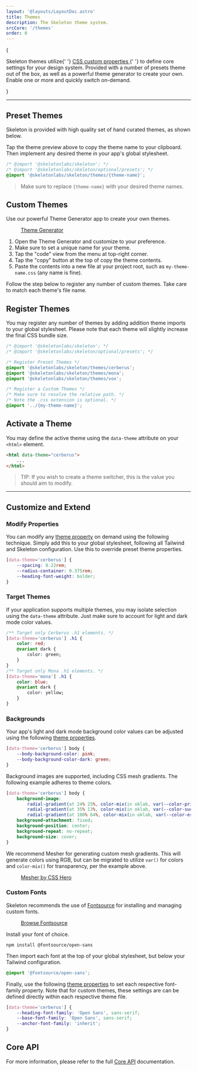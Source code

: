 ```yaml
---
layout: '@layouts/LayoutDoc.astro'
title: Themes
description: The Skeleton theme system.
srcCore: '/themes'
order: 0
---
```




{

<p class="text-xl">
	Skeleton themes utilize{' '}
	<a className="anchor" href="https://developer.mozilla.org/en-US/docs/Web/CSS/--*" target="_blank" rel="external">
		CSS custom properties
	</a>{' '}
	to define core settings for your design system. Provided with a number of presets theme out of the box, as well as a powerful theme
	generator to create your own. Enable one or more and quickly switch on-demand.
</p>
}

---

## Preset Themes

Skeleton is provided with high quality set of hand curated themes, as shown below.

<ThemesList />

Tap the theme preview above to copy the theme name to your clipboard. Then implement any desired theme in your app's global stylesheet.

```css title="app.css" {3}
/* @import '@skeletonlabs/skeleton'; */
/* @import '@skeletonlabs/skeleton/optional/presets'; */
@import '@skeletonlabs/skeleton/themes/{theme-name}';
```

> Make sure to replace `{theme-name}` with your desired theme names.

## Custom Themes

Use our powerful Theme Generator app to create your own themes.

<figure class="linker bg-noise">
	<a href="https://themes.skeleton.dev/" target="_blank" class="btn preset-filled">
		Theme Generator
	</a>
</figure>

1. Open the Theme Generator and customize to your preference.
2. Make sure to set a unique name for your theme.
3. Tap the "code" view from the menu at top-right corner.
4. Tap the "copy" button at the top of copy the theme contents.
5. Paste the contents into a new file at your project root, such as `my-theme-name.css` (any name is fine).

Follow the step below to register any number of custom themes. Take care to match each theme's file name.

## Register Themes

You may register any number of themes by adding addition theme imports to your global stylesheet. Please note that each theme will slightly increase the final CSS bundle size.

```css
/* @import '@skeletonlabs/skeleton'; */
/* @import '@skeletonlabs/skeleton/optional/presets'; */

/* Register Preset Themes */
@import '@skeletonlabs/skeleton/themes/cerberus';
@import '@skeletonlabs/skeleton/themes/mona';
@import '@skeletonlabs/skeleton/themes/vox';

/* Register a Custom Themes */
/* Make sure to resolve the relative path. */
/* Note the .css extension is optional. */
@import '../{my-theme-name}';
```

## Activate a Theme

You may define the active theme using the `data-theme` attribute on your `<html>` element.

```html
<html data-theme="cerberus">
	...
</html>
```

> TIP: If you wish to create a theme switcher, this is the value you should aim to modify.

---

## Customize and Extend

### Modify Properties

You can modify any [theme property](/docs/get-started/core-api) on demand using the following technique. Simply add this to your global stylesheet, following all Tailwind and Skeleton configuration. Use this to override preset theme properties.

```css title="app.css"
[data-theme='cerberus'] {
	--spacing: 0.22rem;
	--radius-container: 0.375rem;
	--heading-font-weight: bolder;
}
```

### Target Themes

If your application supports multiple themes, you may isolate selection using the `data-theme` attribute. Just make sure to account for light and dark mode color values.

```css title="app.css"
/** Target only Cerberus .h1 elements. */
[data-theme='cerberus'] .h1 {
	color: red;
	@variant dark {
		color: green;
	}
}
/** Target only Mona .h1 elements. */
[data-theme='mona'] .h1 {
	color: blue;
	@variant dark {
		color: yellow;
	}
}
```

### Backgrounds

Your app's light and dark mode background color values can be adjusted using the following [theme properties](/docs/get-started/core-api#colors).

```css title="app.css"
[data-theme='cerberus'] body {
	--body-background-color: pink;
	--body-background-color-dark: green;
}
```

Background images are supported, including CSS mesh gradients. The following example adheres to theme colors.

```css title="app.css"
[data-theme='cerberus'] body {
	background-image:
		radial-gradient(at 24% 25%, color-mix(in oklab, var(--color-primary-500) 30%, transparent) 0px, transparent 30%),
		radial-gradient(at 35% 13%, color-mix(in oklab, var(--color-success-500) 18%, transparent) 0px, transparent 30%),
		radial-gradient(at 100% 64%, color-mix(in oklab, var(--color-error-500) 3%, transparent) 0px, transparent 40%);
	background-attachment: fixed;
	background-position: center;
	background-repeat: no-repeat;
	background-size: cover;
}
```

We recommend Mesher for generating custom mesh gradients. This will generate colors using RGB, but can be migrated to utilize `var()` for colors and `color-mix()` for transparency, per the example above.

<figure class="linker bg-noise">
	<a class="btn preset-filled" href="https://csshero.org/mesher/" target="_blank">
		Mesher by CSS Hero
	</a>
</figure>

### Custom Fonts

Skeleton recommends the use of [Fontsource](https://fontsource.org/) for installing and managing custom fonts.

<figure class="linker bg-noise">
	<a class="btn preset-filled" href="https://fontsource.org/" target="_blank">
		Browse Fontsource
	</a>
</figure>

Install your font of choice.

```console
npm install @fontsource/open-sans
```

Then import each font at the top of your global stylesheet, but below your Tailwind configuration.

```css title="app.css"
@import '@fontsource/open-sans';
```

Finally, use the following [theme properties](/docs/get-started/core-api#base-1) to set each respective font-family property. Note that for custom themes, these settings are can be defined directly within each respective theme file.

```css title="app.css"
[data-theme='cerberus'] {
	--heading-font-family: 'Open Sans', sans-serif;
	--base-font-family: 'Open Sans', sans-serif;
	--anchor-font-family: 'inherit';
}
```

## Core API

For more information, please refer to the full [Core API](/docs/get-started/core-api) documentation.
